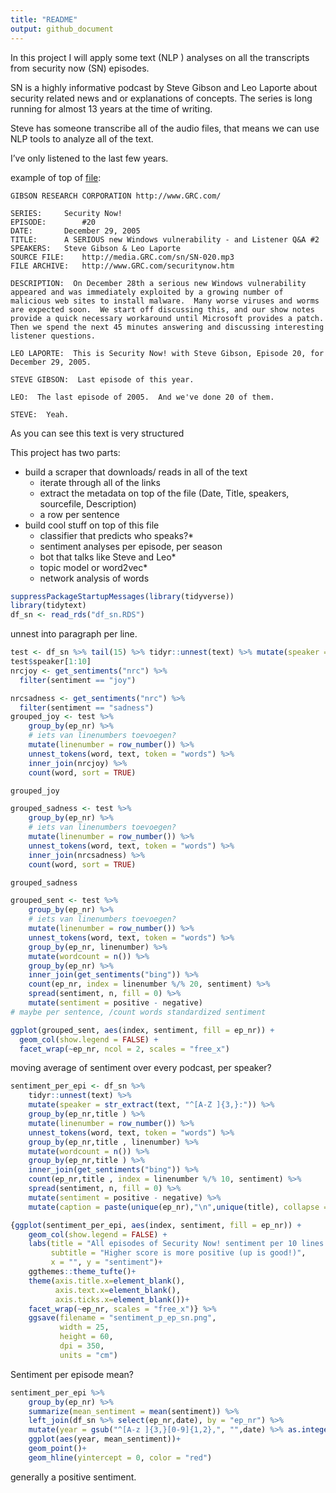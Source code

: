 ```yaml
---
title: "README"
output: github_document
---
```



In this project I will apply some text (NLP ) analyses on all the transcripts
from security now (SN) episodes. 

SN is a highly informative podcast by Steve Gibson and Leo Laporte about 
security related news and or explanations of concepts. The series is long
running for almost 13 years at the time of writing. 

Steve has someone transcribe all of the audio files, that means we can
use NLP tools to analyze all of the text. 

I've only listened to the last few years. 

example of top of [file](https://www.grc.com/sn/sn-020.txt):
```
GIBSON RESEARCH CORPORATION	http://www.GRC.com/

SERIES:		Security Now!
EPISODE:		#20
DATE:		December 29, 2005
TITLE:		A SERIOUS new Windows vulnerability - and Listener Q&A #2
SPEAKERS:	Steve Gibson & Leo Laporte
SOURCE FILE:	http://media.GRC.com/sn/SN-020.mp3
FILE ARCHIVE:	http://www.GRC.com/securitynow.htm
	
DESCRIPTION:  On December 28th a serious new Windows vulnerability appeared and was immediately exploited by a growing number of malicious web sites to install malware.  Many worse viruses and worms are expected soon.  We start off discussing this, and our show notes provide a quick necessary workaround until Microsoft provides a patch.  Then we spend the next 45 minutes answering and discussing interesting listener questions.

LEO LAPORTE:  This is Security Now! with Steve Gibson, Episode 20, for December 29, 2005.

STEVE GIBSON:  Last episode of this year.

LEO:  The last episode of 2005.  And we've done 20 of them.

STEVE:  Yeah.
```

As you can see this text is very structured

This project has two parts:

* build a scraper that downloads/ reads in all of the text
    - iterate through all of the links 
    - extract the metadata on top of the file (Date, Title, speakers, sourcefile, Description)
    - a row per sentence
* build cool stuff on top of this file
    - classifier that predicts who speaks?*
    - sentiment analyses per episode, per season
    - bot that talks like Steve and Leo*
    - topic model or word2vec*
    - network analysis of words




```r
suppressPackageStartupMessages(library(tidyverse))
library(tidytext)
df_sn <- read_rds("df_sn.RDS")
```


unnest into paragraph per line. 

```r
test <- df_sn %>% tail(15) %>% tidyr::unnest(text) %>% mutate(speaker = str_extract(text, "^[A-Z ]{3,}:"))
test$speaker[1:10]
nrcjoy <- get_sentiments("nrc") %>% 
  filter(sentiment == "joy")

nrcsadness <- get_sentiments("nrc") %>% 
  filter(sentiment == "sadness")
grouped_joy <- test %>% 
    group_by(ep_nr) %>% 
    # iets van linenumbers toevoegen?
    mutate(linenumber = row_number()) %>% 
    unnest_tokens(word, text, token = "words") %>% 
    inner_join(nrcjoy) %>% 
    count(word, sort = TRUE)

grouped_joy

grouped_sadness <- test %>% 
    group_by(ep_nr) %>% 
    # iets van linenumbers toevoegen?
    mutate(linenumber = row_number()) %>% 
    unnest_tokens(word, text, token = "words") %>% 
    inner_join(nrcsadness) %>% 
    count(word, sort = TRUE)

grouped_sadness

grouped_sent <- test %>% 
    group_by(ep_nr) %>% 
    # iets van linenumbers toevoegen?
    mutate(linenumber = row_number()) %>% 
    unnest_tokens(word, text, token = "words") %>% 
    group_by(ep_nr, linenumber) %>% 
    mutate(wordcount = n()) %>%
    group_by(ep_nr) %>% 
    inner_join(get_sentiments("bing")) %>%
    count(ep_nr, index = linenumber %/% 20, sentiment) %>%
    spread(sentiment, n, fill = 0) %>%
    mutate(sentiment = positive - negative)
# maybe per sentence, /count words standardized sentiment

ggplot(grouped_sent, aes(index, sentiment, fill = ep_nr)) +
  geom_col(show.legend = FALSE) +
  facet_wrap(~ep_nr, ncol = 2, scales = "free_x")

```

moving average of sentiment over every podcast, per speaker?


```r
sentiment_per_epi <- df_sn %>% 
    tidyr::unnest(text) %>% 
    mutate(speaker = str_extract(text, "^[A-Z ]{3,}:")) %>% 
    group_by(ep_nr,title ) %>% 
    mutate(linenumber = row_number()) %>% 
    unnest_tokens(word, text, token = "words") %>% 
    group_by(ep_nr,title , linenumber) %>% 
    mutate(wordcount = n()) %>%
    group_by(ep_nr,title ) %>% 
    inner_join(get_sentiments("bing")) %>%
    count(ep_nr,title , index = linenumber %/% 10, sentiment) %>%
    spread(sentiment, n, fill = 0) %>%
    mutate(sentiment = positive - negative) %>% 
    mutate(caption = paste(unique(ep_nr),"\n",unique(title), collapse = " "))

{ggplot(sentiment_per_epi, aes(index, sentiment, fill = ep_nr)) +
    geom_col(show.legend = FALSE) +
    labs(title = "All episodes of Security Now! sentiment per 10 lines episode",
         subtitle = "Higher score is more positive (up is good!)",
         x = "", y = "sentiment")+ 
    ggthemes::theme_tufte()+
    theme(axis.title.x=element_blank(),
          axis.text.x=element_blank(),
          axis.ticks.x=element_blank())+
    facet_wrap(~ep_nr, scales = "free_x")} %>% 
    ggsave(filename = "sentiment_p_ep_sn.png",
           width = 25, 
           height = 60, 
           dpi = 350,
           units = "cm")

```

Sentiment per episode mean?

```r
sentiment_per_epi %>% 
    group_by(ep_nr) %>% 
    summarize(mean_sentiment = mean(sentiment)) %>% 
    left_join(df_sn %>% select(ep_nr,date), by = "ep_nr") %>% 
    mutate(year = gsub("^[A-z ]{3,}[0-9]{1,2},", "",date) %>% as.integer()) %>% 
    ggplot(aes(year, mean_sentiment))+
    geom_point()+
    geom_hline(yintercept = 0, color = "red")
```

generally a positive sentiment. 
